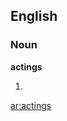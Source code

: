 ==English==
===Noun===
'''actings'''
# {{plural of|[[acting]]}}

{{anagrams:en/acginst}}
[[ar:actings]]